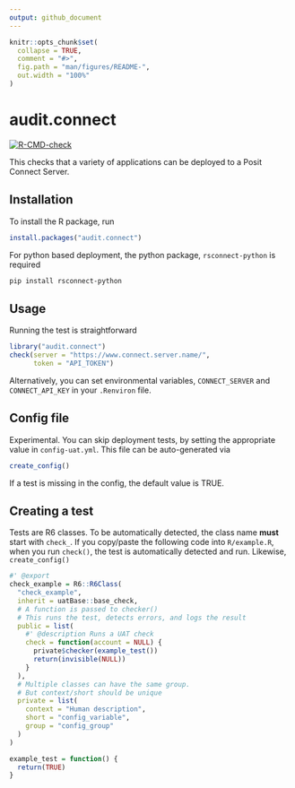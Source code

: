 ```yaml
---
output: github_document
---
```


<!-- README.md is generated from README.Rmd. Please edit that file -->

```r
knitr::opts_chunk$set(
  collapse = TRUE,
  comment = "#>",
  fig.path = "man/figures/README-",
  out.width = "100%"
)
```

# audit.connect

<!-- badges: start -->
[![R-CMD-check](https://github.com/jumpingrivers/audit.connect/actions/workflows/R-CMD-check.yaml/badge.svg)](https://github.com/jumpingrivers/audit.connect/actions/workflows/R-CMD-check.yaml)
<!-- badges: end -->

This checks that a variety of applications can be deployed to a Posit Connect Server.

## Installation

To install the R package, run

```r
install.packages("audit.connect")
```
For python based deployment, the python package, `rsconnect-python` is required

```bash
pip install rsconnect-python
```

## Usage

Running the test is straightforward

```r
library("audit.connect")
check(server = "https://www.connect.server.name/",
      token = "API_TOKEN")
```
Alternatively, you can set environmental variables, `CONNECT_SERVER` and `CONNECT_API_KEY` in your
`.Renviron` file.

## Config file

Experimental. You can skip deployment tests, by setting the appropriate value in `config-uat.yml`.
This file can be auto-generated via

```r
create_config()
```
If a test is missing in the config, the default value is TRUE.

## Creating a test

Tests are R6 classes. To be automatically detected, the class name **must**
start with `check_`. If you copy/paste the following code into `R/example.R`,
when you run `check()`, the test is automatically detected and run.
Likewise, `create_config()`

``` r
#' @export
check_example = R6::R6Class(
  "check_example",
  inherit = uatBase::base_check,
  # A function is passed to checker()
  # This runs the test, detects errors, and logs the result
  public = list(
    #' @description Runs a UAT check
    check = function(account = NULL) {
      private$checker(example_test())
      return(invisible(NULL))
    }
  ),
  # Multiple classes can have the same group.
  # But context/short should be unique
  private = list(
    context = "Human description",
    short = "config_variable",
    group = "config_group"
  )
)

example_test = function() {
  return(TRUE)
}
```
